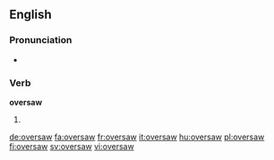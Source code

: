 ==English==

===Pronunciation===
* {{IPA|/ˈovəɻsɑʊ/}}

===Verb===
'''oversaw'''

# {{simple past of|oversee}}

[[de:oversaw]]
[[fa:oversaw]]
[[fr:oversaw]]
[[it:oversaw]]
[[hu:oversaw]]
[[pl:oversaw]]
[[fi:oversaw]]
[[sv:oversaw]]
[[vi:oversaw]]